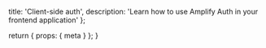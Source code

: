   title: 'Client-side auth',
  description:
    'Learn how to use Amplify Auth in your frontend application'
};

  return {
    props: {
      meta
    }
  };
}
